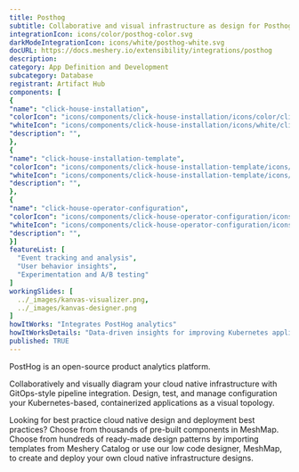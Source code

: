 ```yaml
---
title: Posthog
subtitle: Collaborative and visual infrastructure as design for Posthog
integrationIcon: icons/color/posthog-color.svg
darkModeIntegrationIcon: icons/white/posthog-white.svg
docURL: https://docs.meshery.io/extensibility/integrations/posthog
description: 
category: App Definition and Development
subcategory: Database
registrant: Artifact Hub
components: [
{
"name": "click-house-installation",
"colorIcon": "icons/components/click-house-installation/icons/color/click-house-installation-color.svg",
"whiteIcon": "icons/components/click-house-installation/icons/white/click-house-installation-white.svg",
"description": "",
},
{
"name": "click-house-installation-template",
"colorIcon": "icons/components/click-house-installation-template/icons/color/click-house-installation-template-color.svg",
"whiteIcon": "icons/components/click-house-installation-template/icons/white/click-house-installation-template-white.svg",
"description": "",
},
{
"name": "click-house-operator-configuration",
"colorIcon": "icons/components/click-house-operator-configuration/icons/color/click-house-operator-configuration-color.svg",
"whiteIcon": "icons/components/click-house-operator-configuration/icons/white/click-house-operator-configuration-white.svg",
"description": "",
}]
featureList: [
  "Event tracking and analysis",
  "User behavior insights",
  "Experimentation and A/B testing"
]
workingSlides: [
  ../_images/kanvas-visualizer.png,
  ../_images/kanvas-designer.png
]
howItWorks: "Integrates PostHog analytics"
howItWorksDetails: "Data-driven insights for improving Kubernetes applications and services"
published: TRUE
---
```

<p>
PostHog is an open-source product analytics platform.
</p>
<p>
    Collaboratively and visually diagram your cloud native infrastructure with GitOps-style pipeline integration. Design, test, and manage configuration your Kubernetes-based, containerized applications as a visual topology.
</p>
<p>
    Looking for best practice cloud native design and deployment best practices? Choose from thousands of pre-built components in MeshMap. Choose from hundreds of ready-made design patterns by importing templates from Meshery Catalog or use our low code designer, MeshMap, to create and deploy your own cloud native infrastructure designs.
</p>
